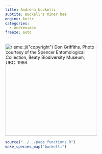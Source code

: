 ```yaml
---
title: Andrena buckelli
subtite: Buckell's miner bee
engine: knitr
categories:
  - Andrenidae
freeze: auto
---
```

[![`r emo::ji("copyright")` Don Griffiths. Photo courtesy of the Spencer Entomological Collection, Beaty Biodiversity Museum, UBC. 1986.](https://www.zoology.ubc.ca/entomology/main/Hymenoptera/Andrenidae/Andrena%20buckelli%20(1dorsal).jpg){height=300}](https://www.zoology.ubc.ca/entomology/main/Hymenoptera/Andrenidae/Andrena%20buckelli.php)

```r
source("../../page_functions.R")
make_species_map("buckelli")
```
